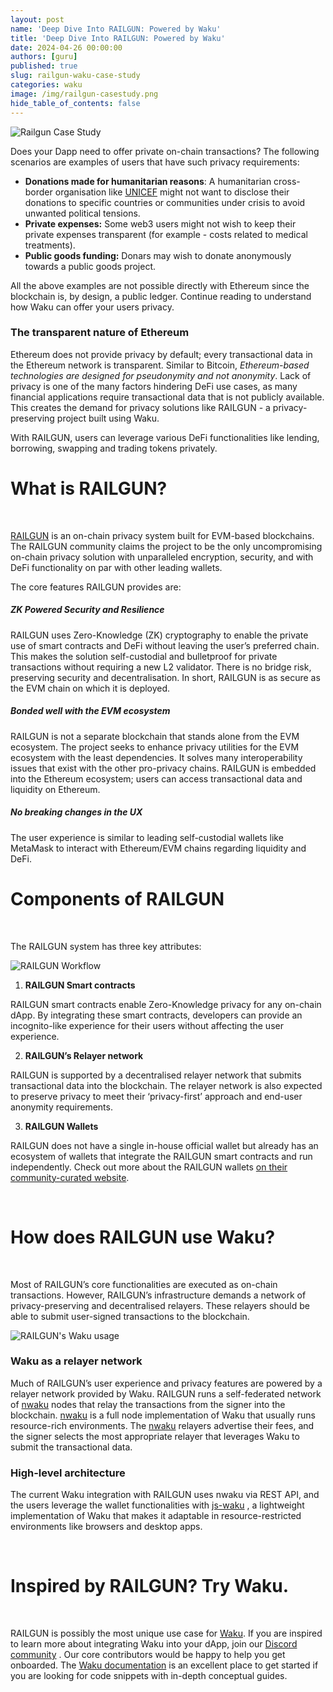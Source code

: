 ```yaml
---
layout: post
name: 'Deep Dive Into RAILGUN: Powered by Waku' 
title: 'Deep Dive Into RAILGUN: Powered by Waku' 
date: 2024-04-26 00:00:00
authors: [guru]
published: true
slug: railgun-waku-case-study
categories: waku
image: /img/railgun-casestudy.png
hide_table_of_contents: false
---
```


![Railgun Case Study](/img/railgun-casestudy.png)


Does your Dapp need to offer private on-chain transactions? The following scenarios are examples of users that have such privacy requirements:



* **Donations made for humanitarian reasons**: A humanitarian cross-border organisation like [UNICEF](https://www.unicef.org/) might not want to disclose their donations to specific countries or communities under crisis to avoid unwanted political tensions.
* **Private expenses:** Some web3 users might not wish to keep their private expenses transparent (for example - costs related to medical treatments).
* **Public goods funding:** Donars may wish to donate anonymously towards a public goods project.

All the above examples are not possible directly with Ethereum since the blockchain is, by design, a public ledger. Continue reading to understand how Waku can offer your users privacy. 


### **The transparent nature of Ethereum**

Ethereum does not provide privacy by default; every transactional data in the Ethereum network is transparent. Similar to Bitcoin, _Ethereum-based technologies are designed for pseudonymity and not anonymity_. Lack of privacy is one of the many factors hindering DeFi use cases, as many financial applications require transactional data that is not publicly available. This creates the demand for privacy solutions like RAILGUN - a privacy-preserving project built using Waku.

With RAILGUN, users can leverage various DeFi functionalities like lending, borrowing, swapping and trading tokens privately.


# What is RAILGUN?

<br /> 

[RAILGUN](https://github.com/Railgun-Privacy) is an on-chain privacy system built for EVM-based blockchains. The RAILGUN community claims the project to be the only uncompromising on-chain privacy solution with unparalleled encryption, security, and with DeFi functionality on par with other leading wallets. 

The core features RAILGUN provides are:


##### **ZK Powered Security and Resilience**

RAILGUN uses Zero-Knowledge (ZK) cryptography to enable the private use of smart contracts and DeFi without leaving the user’s preferred chain. This makes the solution self-custodial and bulletproof for private transactions without requiring a new L2 validator. There is no bridge risk, preserving security and decentralisation. In short, RAILGUN is as secure as the EVM chain on which it is deployed.


##### **Bonded well with the EVM ecosystem**

RAILGUN is not a separate blockchain that stands alone from the EVM ecosystem. The project seeks to enhance privacy utilities for the EVM ecosystem with the least dependencies. It solves many interoperability issues that exist with the other pro-privacy chains. RAILGUN is embedded into the Ethereum ecosystem; users can access transactional data and liquidity on Ethereum.


##### **No breaking changes in the UX**

The user experience is similar to leading self-custodial wallets like MetaMask to interact with Ethereum/EVM chains regarding liquidity and DeFi.


# Components of RAILGUN

<br/>

The RAILGUN system has three key attributes:

![RAILGUN Workflow](/img/railgun1.png)

1. **RAILGUN Smart contracts**

RAILGUN smart contracts enable Zero-Knowledge privacy for any on-chain dApp. By integrating these smart contracts, developers can provide an incognito-like experience for their users without affecting the user experience.



2. **RAILGUN’s Relayer network**

RAILGUN is supported by a decentralised relayer network that submits transactional data into the blockchain. The relayer network is also expected to preserve privacy to meet their ‘privacy-first’ approach and end-user anonymity requirements.



3. **RAILGUN Wallets**

RAILGUN does not have a single in-house official wallet but already has an ecosystem of wallets that integrate the RAILGUN smart contracts and run independently. Check out more about the RAILGUN wallets [on their community-curated website](https://www.railgun.org/wallets.html).

<br/>

# How does RAILGUN use Waku?

<br/>

Most of RAILGUN’s core functionalities are executed as on-chain transactions. However, RAILGUN’s infrastructure demands a network of privacy-preserving and decentralised relayers. These relayers should be able to submit user-signed transactions to the blockchain.

![RAILGUN's Waku usage](/img/railgun2.png)

### **Waku as a relayer network**

Much of RAILGUN’s user experience and privacy features are powered by a relayer network provided by Waku. RAILGUN runs a self-federated network of [nwaku](https://github.com/waku-org/nwaku) nodes that relay the transactions from the signer into the blockchain. [nwaku](https://github.com/waku-org/nwaku) is a full node implementation of Waku that usually runs resource-rich environments. The [nwaku](https://github.com/waku-org/nwaku) relayers advertise their fees, and the signer selects the most appropriate relayer that leverages Waku to submit the transactional data.


### **High-level architecture**

The current Waku integration with RAILGUN uses nwaku via REST API, and the users leverage the wallet functionalities with [js-waku](https://github.com/waku-org/js-waku) , a lightweight implementation of Waku that makes it adaptable in resource-restricted environments like browsers and desktop apps.

<br/>

# Inspired by RAILGUN? Try Waku.

<br/>

RAILGUN is possibly the most unique use case for [Waku](https://waku.org/). If you are inspired to learn more about integrating Waku into your dApp, join our [Discord community](https://discord.waku.org/) . Our core contributors would be happy to help you get onboarded. The [Waku documentation](https://docs.waku.org/) is an excellent place to get started if you are looking for code snippets with in-depth conceptual guides.


